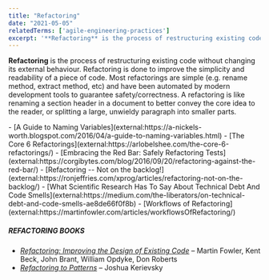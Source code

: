 ```yaml
---
title: "Refactoring"
date: "2021-05-05"
relatedTerms: ['agile-engineering-practices']
excerpt: '**Refactoring** is the process of restructuring existing code without changing its'
---
```


**Refactoring** is the process of restructuring existing code without changing its external behaviour. Refactoring is done to improve the simplicity and readability of a piece of code. Most refactorings are simple (e.g. rename method, extract method, etc) and have been automated by modern development tools to guarantee safety/correctness. A refactoring is like renaming a section header in a document to better convey the core idea to the reader, or splitting a large, unwieldy paragraph into smaller parts.

<HighlightBox heading="Resource Links" variant="resourceLinks">
- [A Guide to Naming Variables](external:https://a-nickels-worth.blogspot.com/2016/04/a-guide-to-naming-variables.html)
- [The Core 6 Refactorings](external:https://arlobelshee.com/the-core-6-refactorings/)
- [Embracing the Red Bar: Safely Refactoring Tests](external:https://corgibytes.com/blog/2016/09/20/refactoring-against-the-red-bar/)
- [Refactoring -- Not on the backlog!](external:https://ronjeffries.com/xprog/articles/refactoring-not-on-the-backlog/)
- [What Scientific Research Has To Say About Technical Debt And Code Smells](external:https://medium.com/the-liberators/on-technical-debt-and-code-smells-ae8de66f0f8b)
- [Workflows of Refactoring](external:https://martinfowler.com/articles/workflowsOfRefactoring/)

##### REFACTORING BOOKS

- _[Refactoring: Improving the Design of Existing Code](external:https://www.amazon.com/Refactoring-Improving-Existing-Addison-Wesley-Signature/dp/0134757599/&tag=notesfromatoo-20)_ – Martin Fowler, Kent Beck, John Brant, William Opdyke, Don Roberts
- [_Refactoring to Patterns_](external:https://www.amazon.com/Refactoring-Patterns-Joshua-Kerievsky/dp/0321213351/&tag=notesfromatoo-20) – Joshua Kerievsky
</HighlightBox>
